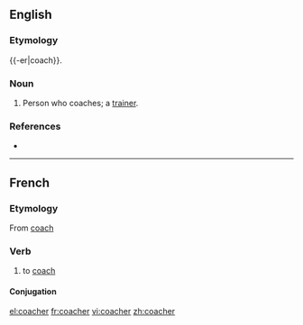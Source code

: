 ==English==

===Etymology===
{{-er|coach}}.

===Noun===
{{en-noun}}

# Person who coaches; a [[trainer]].

===References===
* {{R:Webster NCD 1967}}
----
==French==

===Etymology===
From {{etyl|en|fr}} [[coach]]

===Verb===
{{fr-verb}}

# {{sports|lang=fr}} to [[coach]]

====Conjugation====
{{fr-conj-er|coach|avoir}}


[[el:coacher]]
[[fr:coacher]]
[[vi:coacher]]
[[zh:coacher]]